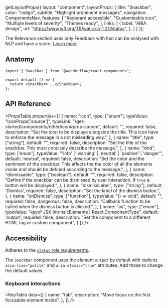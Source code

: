 
  getLayoutProps({
    layout: "component",
    layoutProps: {
      title: "Snackbar",
      color: "indigo",
      subtitle: "Highlight prominent messages",
      navigation: ComponentsNav,
      features: [
        "Keyboard accessible",
        "Customizable icon",
        "Multiple levels of severity",
        "Themes ready",
      ],
      links: [
        {
          label: "ARIA design",
          url: "https://www.w3.org/TR/wai-aria-1.2/#status",
        },
      ]
    }
  });

<LiveArea>
  <Snackbar dismissable>The Relevance section uses only Feedback with that can be analysed with NLP and have a score. <a href="#">Learn more</a></Snackbar>
</LiveArea>


## Anatomy

```tsx lines="1,4"
import { Snackbar } from "@wonderflow/react-components";

export default () => {
  return <Snackbar>...</Snackbar>;
};
```

## API Reference

<PropsTable
  properties={[
    {
      name: "icon",
      type: ["enum"],
      typeValue: "IconProps['source']",
      typeLink: "/get-started/components/other/icon#prop-source",
      default: "",
      required: false,
      description: "Set the icon to be displaye alongside the title. This icon have to enforce the message in a not misleading way.",
    },
    {
      name: "title",
      type: ["string"],
      default: "",
      required: false,
      description: "Set the title of the snackbar. This must concisely describe the message.",
    },
    {
      name: "kind",
      type: ['enum'],
      typeValue: "'info' | 'warning' | 'neutral' | 'positive' | 'danger'",
      default: 'neutral',
      required: false,
      description: "Set the color and the sentiment of the snackbar. This affects the the color of all the elements inside and should be defined according to the message.",
    },
    {
      name: "dismissable",
      type: ["boolean"],
      default: "",
      required: false,
      description: "Define if the snackbar can be dismissed by user interaction. If `true` a button will be displayed.",
    },
    {
      name: "dismissLabel",
      type: ["string"],
      default: 'Dismiss',
      required: false,
      description: "Set the label of the dismiss button.",
    },
    {
      name: "onDismiss",
      type: ["function"],
      typeValue: "() => void",
      default: "",
      required: false,
      dangerous: false,
      description: "Callback function to be called when the dismiss button is clicked.",
    },
    {
      name: "as",
      type: ["enum"],
      typeValue: "keyof JSX.IntrinsicElements | React.ComponentType<any>",
      default: 'output',
      required: false,
      description:
        "Set the component to a different HTML tag or custom component",
    }
  ]}
/>

## Accessibility

Adheres to the [`status` role requirements](https://www.w3.org/TR/wai-aria-1.2/#status).

The `Snackbar` component uses the element `output` by default with inplicits `aria-live="polite"` and `aria-atomic="true"` attributes. Add those to change the default values.

### Keyboard interactions
<KeyTable
  data={[
    {
      name: "tab",
      description: "Move focus on the first focusable element inside",
    },
  ]}
/>
